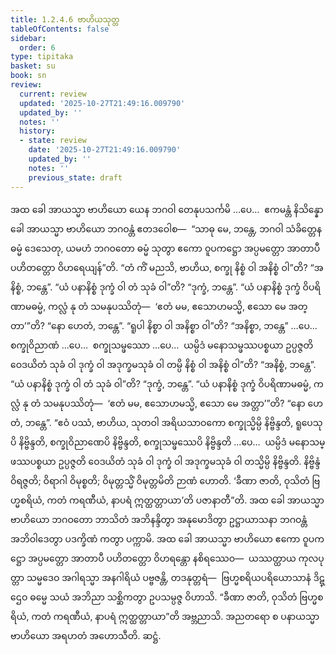 ```yaml
---
title: 1.2.4.6 ဗာဟိယသုတ္တ
tableOfContents: false
sidebar:
  order: 6
type: tipitaka
basket: su
book: sn
review:
  current: review
  updated: '2025-10-27T21:49:16.009790'
  updated_by: ''
  notes: ''
  history:
  - state: review
    date: '2025-10-27T21:49:16.009790'
    updated_by: ''
    notes: ''
    previous_state: draft
---
```



<ReviewStatus review={frontmatter.review} showDetails={true} />

<HypothesisAnnotation frontmatter={frontmatter} />

<DynamicBreadcrumb />

<Division number="89" book="sn" e="ch" v="18" p="294">

<Paragraph number="419" book="sn">
အထ ခေါ အာယသ္မာ ဗာဟိယော ယေန ဘဂဝါ တေနုပသင်္ကမိ …ပေ…  ဧကမန္တံ နိသိန္နော ခေါ အာယသ္မာ ဗာဟိယော ဘဂဝန္တံ ဧတဒဝေါစ—  “သာဓု မေ, ဘန္တေ, ဘဂဝါ သံခိတ္တေန ဓမ္မံ ဒေသေတု, ယမဟံ ဘဂဝတော ဓမ္မံ သုတွာ ဧကော ဝူပကဋ္ဌော အပ္ပမတ္တော အာတာပီ ပဟိတတ္တော ဝိဟရေယျန်”တိ.
</Paragraph>

<Paragraph number="420" book="sn">
“တံ ကိံ မညသိ, ဗာဟိယ, စက္ခု နိစ္စံ ဝါ အနိစ္စံ ဝါ”တိ?
</Paragraph>

<Paragraph number="421" book="sn">
“အနိစ္စံ, ဘန္တေ”.
</Paragraph>

<Paragraph number="422" book="sn">
“ယံ ပနာနိစ္စံ ဒုက္ခံ ဝါ တံ သုခံ ဝါ”တိ?
</Paragraph>

<Paragraph number="423" book="sn">
“ဒုက္ခံ, ဘန္တေ”.
</Paragraph>

<Paragraph number="424" book="sn">
“ယံ ပနာနိစ္စံ ဒုက္ခံ ဝိပရိဏာမဓမ္မံ, ကလ္လံ နု တံ သမနုပဿိတုံ—  ‘ဧတံ မမ, ဧသောဟမသ္မိ, ဧသော မေ အတ္တာ’”တိ?
</Paragraph>

<Paragraph number="425" book="sn">
“နော ဟေတံ, ဘန္တေ”.
</Paragraph>

<Paragraph number="426" book="sn">
“ရူပါ နိစ္စာ ဝါ အနိစ္စာ ဝါ”တိ?
</Paragraph>

<Paragraph number="427" book="sn">
“အနိစ္စာ, ဘန္တေ” …ပေ…  စက္ခုဝိညာဏံ …ပေ…  စက္ခုသမ္ဖဿော …ပေ…  ယမ္ပိဒံ မနောသမ္ဖဿပစ္စယာ ဥပ္ပဇ္ဇတိ ဝေဒယိတံ သုခံ ဝါ ဒုက္ခံ ဝါ အဒုက္ခမသုခံ ဝါ တမ္ပိ နိစ္စံ ဝါ အနိစ္စံ ဝါ”တိ?
</Paragraph>

<Paragraph number="428" book="sn">
“အနိစ္စံ, ဘန္တေ”.
</Paragraph>

<Paragraph number="429" book="sn">
“ယံ ပနာနိစ္စံ ဒုက္ခံ ဝါ တံ သုခံ ဝါ”တိ?
</Paragraph>

<Paragraph number="430" book="sn">
“ဒုက္ခံ, ဘန္တေ”.
</Paragraph>

<Paragraph number="431" book="sn">
“ယံ ပနာနိစ္စံ ဒုက္ခံ ဝိပရိဏာမဓမ္မံ, ကလ္လံ နု တံ သမနုပဿိတုံ—  ‘ဧတံ မမ, ဧသောဟမသ္မိ, ဧသော မေ အတ္တာ’”တိ?
</Paragraph>

<Paragraph number="432" book="sn">
“နော ဟေတံ, ဘန္တေ”.
</Paragraph>

<Paragraph number="433" book="sn">
“ဧဝံ ပဿံ, ဗာဟိယ, သုတဝါ အရိယသာဝကော စက္ခုသ္မိမ္ပိ နိဗ္ဗိန္ဒတိ, ရူပေသုပိ နိဗ္ဗိန္ဒတိ, စက္ခုဝိညာဏေပိ နိဗ္ဗိန္ဒတိ, စက္ခုသမ္ဖဿေပိ နိဗ္ဗိန္ဒတိ …ပေ…  ယမ္ပိဒံ မနောသမ္ဖဿပစ္စယာ ဥပ္ပဇ္ဇတိ ဝေဒယိတံ သုခံ ဝါ ဒုက္ခံ ဝါ အဒုက္ခမသုခံ ဝါ တသ္မိမ္ပိ နိဗ္ဗိန္ဒတိ. နိဗ္ဗိန္ဒံ ဝိရဇ္ဇတိ; ဝိရာဂါ ဝိမုစ္စတိ; ဝိမုတ္တသ္မိံ ဝိမုတ္တမိတိ ဉာဏံ ဟောတိ. ‘ခီဏာ ဇာတိ, ဝုသိတံ ဗြဟ္မစရိယံ, ကတံ ကရဏီယံ, နာပရံ ဣတ္ထတ္တာယာ’တိ ပဇာနာတီ”တိ.
</Paragraph>

<Paragraph number="434" book="sn">
အထ ခေါ အာယသ္မာ ဗာဟိယော ဘဂဝတော ဘာသိတံ အဘိနန္ဒိတွာ အနုမောဒိတွာ ဥဋ္ဌာယာသနာ ဘဂဝန္တံ အဘိဝါဒေတွာ ပဒက္ခိဏံ ကတွာ ပက္ကာမိ. အထ ခေါ အာယသ္မာ ဗာဟိယော ဧကော ဝူပကဋ္ဌော အပ္ပမတ္တော အာတာပီ ပဟိတတ္တော ဝိဟရန္တော နစိရဿေဝ—  ယဿတ္ထာယ ကုလပုတ္တာ သမ္မဒေဝ အဂါရသ္မာ အနဂါရိယံ ပဗ္ဗဇန္တိ, တဒနုတ္တရံ—  ဗြဟ္မစရိယပရိယောသာနံ ဒိဋ္ဌေဝ ဓမ္မေ သယံ အဘိညာ သစ္ဆိကတွာ ဥပသမ္ပဇ္ဇ ဝိဟာသိ. “ခီဏာ ဇာတိ, ဝုသိတံ ဗြဟ္မစရိယံ, ကတံ ကရဏီယံ, နာပရံ ဣတ္ထတ္တာယာ”တိ အဗ္ဘညာသိ. အညတရော စ ပနာယသ္မာ ဗာဟိယော အရဟတံ အဟောသီတိ.

</Paragraph>
</Division>

<Paragraph number="435" type="center" book="sn">
ဆဋ္ဌံ.
</Paragraph>
